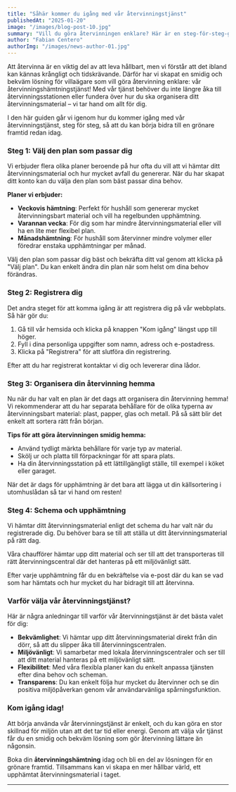 ```yaml
---
title: "Såhär kommer du igång med vår återvinningstjänst"
publishedAt: "2025-01-20"
image: "/images/blog-post-10.jpg"
summary: "Vill du göra återvinningen enklare? Här är en steg-för-steg-guide för att komma igång med vår återvinningshämtningstjänst och börja bidra till en grönare framtid redan idag."
author: "Fabian Centero"
authorImg: "/images/news-author-01.jpg"
---
```


Att återvinna är en viktig del av att leva hållbart, men vi förstår att det ibland kan kännas krångligt och tidskrävande. Därför har vi skapat en smidig och bekväm lösning för villaägare som vill göra återvinning enklare: vår återvinningshämtningstjänst! Med vår tjänst behöver du inte längre åka till återvinningsstationen eller fundera över hur du ska organisera ditt återvinningsmaterial – vi tar hand om allt för dig.

I den här guiden går vi igenom hur du kommer igång med vår återvinningstjänst, steg för steg, så att du kan börja bidra till en grönare framtid redan idag.

### Steg 1: Välj den plan som passar dig

Vi erbjuder flera olika planer beroende på hur ofta du vill att vi hämtar ditt återvinningsmaterial och hur mycket avfall du genererar. När du har skapat ditt konto kan du välja den plan som bäst passar dina behov.

**Planer vi erbjuder:**

- **Veckovis hämtning**: Perfekt för hushåll som genererar mycket återvinningsbart material och vill ha regelbunden upphämtning.
- **Varannan vecka**: För dig som har mindre återvinningsmaterial eller vill ha en lite mer flexibel plan.
- **Månadshämtning**: För hushåll som återvinner mindre volymer eller föredrar enstaka upphämtningar per månad.

Välj den plan som passar dig bäst och bekräfta ditt val genom att klicka på "Välj plan". Du kan enkelt ändra din plan när som helst om dina behov förändras.

### Steg 2: Registrera dig

Det andra steget för att komma igång är att registrera dig på vår webbplats. Så här gör du:

1. Gå till vår hemsida och klicka på knappen "Kom igång" längst upp till höger.
2. Fyll i dina personliga uppgifter som namn, adress och e-postadress.
3. Klicka på "Registrera" för att slutföra din registrering.

Efter att du har registrerat kontaktar vi dig och levererar dina lådor.

### Steg 3: Organisera din återvinning hemma

Nu när du har valt en plan är det dags att organisera din återvinning hemma! Vi rekommenderar att du har separata behållare för de olika typerna av återvinningsbart material: plast, papper, glas och metall. På så sätt blir det enkelt att sortera rätt från början.

**Tips för att göra återvinningen smidig hemma:**

- Använd tydligt märkta behållare för varje typ av material.
- Skölj ur och platta till förpackningar för att spara plats.
- Ha din återvinningsstation på ett lättillgängligt ställe, till exempel i köket eller garaget.

När det är dags för upphämtning är det bara att lägga ut din källsortering i utomhuslådan så tar vi hand om resten!

### Steg 4: Schema och upphämtning

Vi hämtar ditt återvinningsmaterial enligt det schema du har valt när du registrerade dig. Du behöver bara se till att ställa ut ditt återvinningsmaterial på rätt dag.

Våra chaufförer hämtar upp ditt material och ser till att det transporteras till rätt återvinningscentral där det hanteras på ett miljövänligt sätt.

Efter varje upphämtning får du en bekräftelse via e-post där du kan se vad som har hämtats och hur mycket du har bidragit till att återvinna.

### Varför välja vår återvinningstjänst?

Här är några anledningar till varför vår återvinningstjänst är det bästa valet för dig:

- **Bekvämlighet**: Vi hämtar upp ditt återvinningsmaterial direkt från din dörr, så att du slipper åka till återvinningscentralen.
- **Miljövänligt**: Vi samarbetar med lokala återvinningscentraler och ser till att ditt material hanteras på ett miljövänligt sätt.
- **Flexibilitet**: Med våra flexibla planer kan du enkelt anpassa tjänsten efter dina behov och scheman.
- **Transparens**: Du kan enkelt följa hur mycket du återvinner och se din positiva miljöpåverkan genom vår användarvänliga spårningsfunktion.

### Kom igång idag!

Att börja använda vår återvinningstjänst är enkelt, och du kan göra en stor skillnad för miljön utan att det tar tid eller energi. Genom att välja vår tjänst får du en smidig och bekväm lösning som gör återvinning lättare än någonsin.

Boka din **återvinningshämtning** idag och bli en del av lösningen för en grönare framtid. Tillsammans kan vi skapa en mer hållbar värld, ett upphämtat återvinningsmaterial i taget.

---
